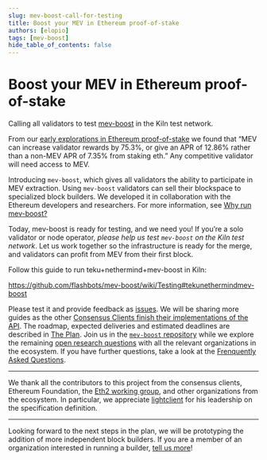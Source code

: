 ```yaml
---
slug: mev-boost-call-for-testing
title: Boost your MEV in Ethereum proof-of-stake
authors: [elopio]
tags: [mev-boost]
hide_table_of_contents: false
---
```


# Boost your MEV in Ethereum proof-of-stake

Calling all validators to test [mev-boost](https://github.com/flashbots/mev-boost) in the Kiln test network.

<!--truncate-->

From our [early explorations in Ethereum proof-of-stake](https://writings.flashbots.net/research/mev-eth2) we found that “MEV can increase validator rewards by 75.3%, or give an APR of 12.86% rather than a non-MEV APR of 7.35% from staking eth.” Any competitive validator will need access to MEV.

Introducing `mev-boost`, which gives all validators the ability to participate in MEV extraction. Using `mev-boost` validators can sell their blockspace to specialized block builders. We developed it in collaboration with the Ethereum developers and researchers. For more information, see [Why run mev-boost?](https://writings.flashbots.net/writings/why-run-mevboost/)

Today, mev-boost is ready for testing, and we need you! If you’re a solo validator or node operator, *please help us test `mev-boost` on the Kiln test network*. Let us work together so the infrastructure is ready for the merge, and validators can profit from MEV from their first block.

Follow this guide to run teku+nethermind+mev-boost in Kiln:

https://github.com/flashbots/mev-boost/wiki/Testing#tekunethermindmev-boost

Please test it and provide feedback as [issues](https://github.com/flashbots/mev-boost/issues). We will be sharing more guides as the other [Consensus Clients finish their implementations of the API](https://github.com/flashbots/mev-boost#consensus-clients-implementation-status). The roadmap, expected deliveries and estimated deadlines are described in [The Plan](https://github.com/flashbots/mev-boost/wiki/The-Plan-(tm)). Join us in the [`mev-boost` repository](https://github.com/flashbots/mev-boost/) while we explore the remaining [open research questions](https://github.com/flashbots/mev-boost/wiki/Research#open-questions) with all the relevant organizations in the ecosystem. If you have further questions, take a look at the [Frenquently Asked Questions](https://github.com/flashbots/mev-boost/wiki/Frequently-Asked-Questions).

---

We thank all the contributors to this project from the consensus clients, Ethereum Foundation, the [Eth2 working group](https://writings.flashbots.net/writings/announcing-eth2-working-group/), and other organizations from the ecosystem. In particular, we appreciate [lightclient](https://github.com/lightclient/) for his leadership on the specification definition.

---

Looking forward to the next steps in the plan, we will be prototyping the addition of more independent block builders. If you are a member of an organization interested in running a builder, [tell us more](https://github.com/flashbots/mev-boost/issues/145)!
